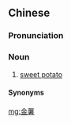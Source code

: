 ==Chinese==
{{zh-forms|t2=金藷}}

===Pronunciation===
{{zh-pron
|m=jīnshǔ
|c=gam1 syu4
|mn=kim-chî/kim-chû
|cat=n
}}

===Noun===
{{zh-noun}}

# [[sweet potato]]

{{zh-cat|Vegetables}}

====Synonyms====
{{zh-dial|番薯}}

[[mg:金薯]]